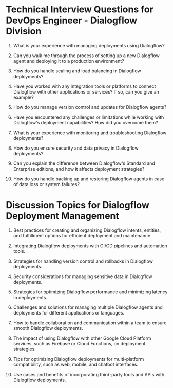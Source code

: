 

# Technical Interview Questions for DevOps Engineer - Dialogflow Division

1. What is your experience with managing deployments using Dialogflow?

2. Can you walk me through the process of setting up a new Dialogflow agent and deploying it to a production environment?

3. How do you handle scaling and load balancing in Dialogflow deployments?

4. Have you worked with any integration tools or platforms to connect Dialogflow with other applications or services? If so, can you give an example?

5. How do you manage version control and updates for Dialogflow agents?

6. Have you encountered any challenges or limitations while working with Dialogflow's deployment capabilities? How did you overcome them?

7. What is your experience with monitoring and troubleshooting Dialogflow deployments?

8. How do you ensure security and data privacy in Dialogflow deployments?

9. Can you explain the difference between Dialogflow's Standard and Enterprise editions, and how it affects deployment strategies?

10. How do you handle backing up and restoring Dialogflow agents in case of data loss or system failures?

# Discussion Topics for Dialogflow Deployment Management

1. Best practices for creating and organizing Dialogflow intents, entities, and fulfillment options for efficient deployment and maintenance.

2. Integrating Dialogflow deployments with CI/CD pipelines and automation tools.

3. Strategies for handling version control and rollbacks in Dialogflow deployments.

4. Security considerations for managing sensitive data in Dialogflow deployments.

5. Strategies for optimizing Dialogflow performance and minimizing latency in deployments.

6. Challenges and solutions for managing multiple Dialogflow agents and deployments for different applications or languages.

7. How to handle collaboration and communication within a team to ensure smooth Dialogflow deployments.

8. The impact of using Dialogflow with other Google Cloud Platform services, such as Firebase or Cloud Functions, on deployment strategies.

9. Tips for optimizing Dialogflow deployments for multi-platform compatibility, such as web, mobile, and chatbot interfaces.

10. Use cases and benefits of incorporating third-party tools and APIs with Dialogflow deployments.